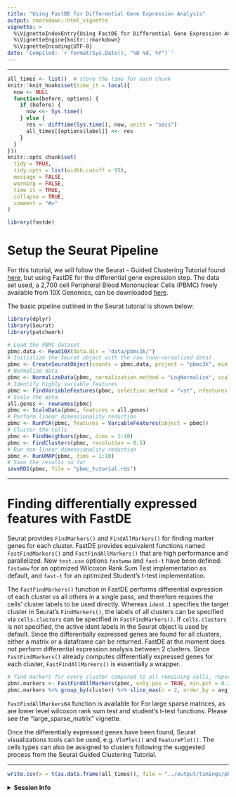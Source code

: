 ```yaml
---
title: "Using FastDE for Differential Gene Expression Analysis"
output: rmarkdown::html_vignette
vignette: >
  %\VignetteIndexEntry{Using FastDE for Differential Gene Expression Analysis}
  %\VignetteEngine{knitr::rmarkdown}
  %\VignetteEncoding{UTF-8}
date: 'Compiled: `r format(Sys.Date(), "%B %d, %Y")`'
---
```


***

```r
all_times <- list()  # store the time for each chunk
knitr::knit_hooks$set(time_it = local({
  now <- NULL
  function(before, options) {
    if (before) {
      now <<- Sys.time()
    } else {
      res <- difftime(Sys.time(), now, units = "secs")
      all_times[[options$label]] <<- res
    }
  }
}))
knitr::opts_chunk$set(
  tidy = TRUE,
  tidy.opts = list(width.cutoff = 95),
  message = FALSE,
  warning = FALSE,
  time_it = TRUE,
  collapse = TRUE,
  comment = "#>"
)
```

```r
library(fastde)
```


# Setup the Seurat Pipeline

For this tutorial, we will follow the Seurat - Guided Clustering Tutorial found [here](https://satijalab.org/seurat/articles/pbmc3k_tutorial.html), but using FastDE for the differential gene expression step.  The data set used, a 2,700 cell Peripheral Blood Mononuclear Cells (PBMC) freely available from 10X Genomics, can be downloaded [here](https://cf.10xgenomics.com/samples/cell/pbmc3k/pbmc3k_filtered_gene_bc_matrices.tar.gz).

The basic pipeline outlined in the Seurat tutorial is shown below: 


```r
library(dplyr)
library(Seurat)
library(patchwork)

# Load the PBMC dataset
pbmc.data <- Read10X(data.dir = "data/pbmc3k/")
# Initialize the Seurat object with the raw (non-normalized data).
pbmc <- CreateSeuratObject(counts = pbmc.data, project = "pbmc3k", min.cells = 3, min.features = 200)
# Normalize data
pbmc <- NormalizeData(pbmc, normalization.method = "LogNormalize", scale.factor = 10000)
# Identify highly variable features
pbmc <- FindVariableFeatures(pbmc, selection.method = "vst", nfeatures = 2000)
# Scale the data
all.genes <- rownames(pbmc)
pbmc <- ScaleData(pbmc, features = all.genes)
# Perform linear dimensionality reduction
pbmc <- RunPCA(pbmc, features = VariableFeatures(object = pbmc))
# Cluster the cells
pbmc <- FindNeighbors(pbmc, dims = 1:10)
pbmc <- FindClusters(pbmc, resolution = 0.5)
# Run non-linear dimensionality reduction
pbmc <- RunUMAP(pbmc, dims = 1:10)
# Save the results so far
saveRDS(pbmc, file = "pbmc_tutorial.rds")
```

***
# Finding differentially expressed features with FastDE
Seurat provides `FindMarkers()` and `FindAllMarkers()` for finding marker genes for each cluster.  FastDE provides equivalent functions named `FastFindMarkers()` and `FastFindAllMarkers()` that are high performance and parallelized.  New `test.use` options `fastwmw` and `fast-t` have been defined: `fastwmw` for an optimized Wilcoxon Rank Sum Test implementation as default, and `fast-t` for an optimized Student's t-test implementation. 

The `FastFindMarkers()` function in FastDE performs differential expression of each cluster vs all others in a single pass, and therefore requires the cells' cluster labels to be used directly.  Whereas `ident.1` specifies the target cluster in Seurat's `FindMarkers()`, the labels of all clusters can be specified via `cells.clusters` can be specified in `FastFindMarkers()`.  If `cells.clusters` is not specified, the active ident labels in the Seurat object is used by default.  Since the differentially expressed genes are found for all clusters, either a matrix or a dataframe can be returned.  FastDE at the moment does not perform differential expression analysis between 2 clusters.  Since `FastFindMarkers()` already computes differentially expressed genes for each cluster, `FastFindAllMarkers()` is essentially a wrapper.

```r
# find markers for every cluster compared to all remaining cells, report only the positive ones
pbmc.markers <- FastFindAllMarkers(pbmc, only.pos = TRUE, min.pct = 0.25, logfc.threshold = 0.25, test.use = 'fastwmw', return.dataframe = TRUE)
pbmc.markers %>% group_by(cluster) %>% slice_max(n = 2, order_by = avg_log2FC)
```

`FastFindAllMarkers64` function is available for For large sparse matrices, as are lower level wilcoxon rank sum test and student's t-test functions.  Please see the "large_sparse_matrix" vignette.


Once the differentially expressed genes have been found, Seurat visualizations tools can be used, e.g. `VlnPlot()` and `FeaturePlot()`.
The cells types can also be assigned to clusters following the suggested process from the Seurat Guided Clustering Tutorial.

***




```r
write.csv(x = t(as.data.frame(all_times)), file = "../output/timings/pbmc3k_tutorial_times.csv")
```
<details>
  <summary>**Session Info**</summary>
```r
sessionInfo()
```
</details>
